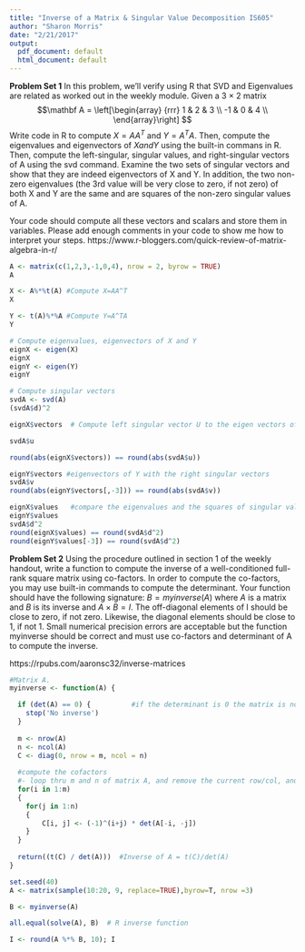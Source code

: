 ```yaml
---
title: "Inverse of a Matrix & Singular Value Decomposition IS605"
author: "Sharon Morris"
date: "2/21/2017"
output:
  pdf_document: default
  html_document: default
---
```


**Problem Set 1**
In this problem, we’ll verify using R that SVD and Eigenvalues are related as worked
out in the weekly module. Given a 3 × 2 matrix 
$$\mathbf A = \left[\begin{array}
{rrr}
1 & 2 & 3 \\
-1 & 0 & 4 \\
\end{array}\right]
$$
Write code in R to compute $X = AA^T$ and $Y = A^TA$. Then, compute the eigenvalues and eigenvectors of $X and Y$ using the built-in commans in R. Then, compute the left-singular, singular values, and right-singular vectors of A using the svd command. Examine the two sets of singular vectors and show that they are indeed eigenvectors of X and Y. In addition, the two non-zero eigenvalues (the 3rd value will be very close to zero, if not zero) of both X and Y are the same and are squares of the non-zero singular values of A.

Your code should compute all these vectors and scalars and store them in variables. Please add enough comments in your code to show me how to interpret your steps.
https://www.r-bloggers.com/quick-review-of-matrix-algebra-in-r/

```r
A <- matrix(c(1,2,3,-1,0,4), nrow = 2, byrow = TRUE) 
A

X <- A%*%t(A) #Compute X=AA^T 
X

Y <- t(A)%*%A #Compute Y=A^TA 
Y

# Compute eigenvalues, eigenvectors of X and Y 
eignX <- eigen(X)
eignX
eignY <- eigen(Y)
eignY

# Compute singular vectors
svdA <- svd(A)
(svdA$d)^2

eignX$vectors  # Compute left singular vector U to the eigen vectors of X

svdA$u

round(abs(eignX$vectors)) == round(abs(svdA$u))

eignY$vectors #eigenvectors of Y with the right singular vectors
svdA$v
round(abs(eignY$vectors[,-3])) == round(abs(svdA$v))

eignX$values   #compare the eigenvalues and the squares of singular values
eignY$values
svdA$d^2
round(eignX$values) == round(svdA$d^2)
round(eignY$values[-3]) == round(svdA$d^2)
```

**Problem Set 2**
Using the procedure outlined in section 1 of the weekly handout, write a function to compute the inverse of a well-conditioned full-rank square matrix using co-factors. In order to compute the co-factors, you may use built-in commands to compute the determinant. Your function should have the following signature:
$B = myinverse(A)$ where $A$ is a matrix and $B$ is its inverse and $A×B = I$. The off-diagonal elements of I should be close to zero, if not zero. Likewise, the diagonal elements should be close to 1, if not 1. Small numerical precision errors are acceptable but the function myinverse should be correct and must use co-factors and determinant of A to compute the inverse.

https://rpubs.com/aaronsc32/inverse-matrices

```r

#Matrix A.
myinverse <- function(A) {

  if (det(A) == 0) {          #if the determinant is 0 the matrix is not invertable
    stop('No inverse')
  }
  
  m <- nrow(A)
  n <- ncol(A)
  C <- diag(0, nrow = m, ncol = n)
  
  #compute the cofactors
  #- loop thru m and n of matrix A, and remove the current row/col, and calc the determinant
  for(i in 1:m)
  {
    for(j in 1:n)
    {
        C[i, j] <- (-1)^(i+j) * det(A[-i, -j])
    }
  }
  
  return((t(C) / det(A)))  #Inverse of A = t(C)/det(A)
}

set.seed(40)
A <- matrix(sample(10:20, 9, replace=TRUE),byrow=T, nrow =3)

B <- myinverse(A)

all.equal(solve(A), B)  # R inverse function 

I <- round(A %*% B, 10); I
```


